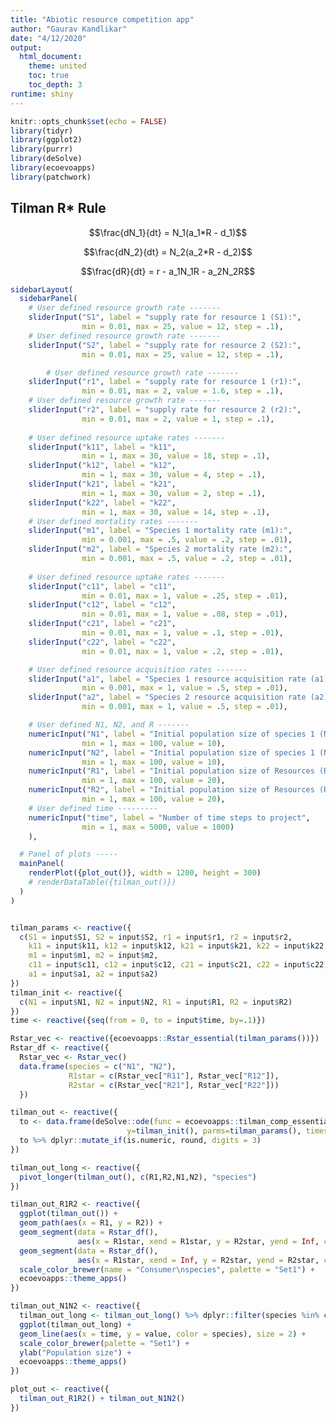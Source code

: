```yaml
---
title: "Abiotic resource competition app"
author: "Gaurav Kandlikar"
date: "4/12/2020"
output:
  html_document:
    theme: united
    toc: true
    toc_depth: 3
runtime: shiny
---
```


```r
knitr::opts_chunk$set(echo = FALSE)
library(tidyr)
library(ggplot2)
library(purrr)
library(deSolve)
library(ecoevoapps)
library(patchwork)
```

## Tilman R* Rule

$$\frac{dN_1}{dt} = N_1(a_1*R - d_1)$$

$$\frac{dN_2}{dt} = N_2(a_2*R - d_2)$$

$$\frac{dR}{dt} = r - a_1N_1R - a_2N_2R$$

```r
sidebarLayout(
  sidebarPanel(
    # User defined resource growth rate -------
    sliderInput("S1", label = "supply rate for resource 1 (S1):",
                min = 0.01, max = 25, value = 12, step = .1),
    # User defined resource growth rate -------
    sliderInput("S2", label = "supply rate for resource 2 (S2):",
                min = 0.01, max = 25, value = 12, step = .1),

        # User defined resource growth rate -------
    sliderInput("r1", label = "supply rate for resource 1 (r1):",
                min = 0.01, max = 2, value = 1.6, step = .1),
    # User defined resource growth rate -------
    sliderInput("r2", label = "supply rate for resource 2 (r2):",
                min = 0.01, max = 2, value = 1, step = .1),
    
    # User defined resource uptake rates -------
    sliderInput("k11", label = "k11",
                min = 1, max = 30, value = 18, step = .1),
    sliderInput("k12", label = "k12",
                min = 1, max = 30, value = 4, step = .1),
    sliderInput("k21", label = "k21",
                min = 1, max = 30, value = 2, step = .1),
    sliderInput("k22", label = "k22",
                min = 1, max = 30, value = 14, step = .1),
    # User defined mortality rates -------
    sliderInput("m1", label = "Species 1 mortality rate (m1):",
                min = 0.001, max = .5, value = .2, step = .01),
    sliderInput("m2", label = "Species 2 mortality rate (m2):",
                min = 0.001, max = .5, value = .2, step = .01),
    
    # User defined resource uptake rates -------
    sliderInput("c11", label = "c11",
                min = 0.01, max = 1, value = .25, step = .01),
    sliderInput("c12", label = "c12",
                min = 0.01, max = 1, value = .08, step = .01),
    sliderInput("c21", label = "c21",
                min = 0.01, max = 1, value = .1, step = .01),
    sliderInput("c22", label = "c22",
                min = 0.01, max = 1, value = .2, step = .01),

    # User defined resource acquisition rates -------
    sliderInput("a1", label = "Species 1 resource acquisition rate (a1):",
                min = 0.001, max = 1, value = .5, step = .01),
    sliderInput("a2", label = "Species 2 resource acquisition rate (a2):",
                min = 0.001, max = 1, value = .5, step = .01),

    # User defined N1, N2, and R -------
    numericInput("N1", label = "Initial population size of species 1 (N1)",
                min = 1, max = 100, value = 10),
    numericInput("N2", label = "Initial population size of species 1 (N2)",
                min = 1, max = 100, value = 10),
    numericInput("R1", label = "Initial population size of Resources (R1)",
                min = 1, max = 100, value = 20),
    numericInput("R2", label = "Initial population size of Resources (R2)",
                min = 1, max = 100, value = 20),
    # User defined time ---------
    numericInput("time", label = "Number of time steps to project",
                min = 1, max = 5000, value = 1000)
    ),

  # Panel of plots -----
  mainPanel(
    renderPlot({plot_out()}, width = 1200, height = 300)
    # renderDataTable({tilman_out()})
  )
)


tilman_params <- reactive({
  c(S1 = input$S1, S2 = input$S2, r1 = input$r1, r2 = input$r2,
    k11 = input$k11, k12 = input$k12, k21 = input$k21, k22 = input$k22,
    m1 = input$m1, m2 = input$m2,
    c11 = input$c11, c12 = input$c12, c21 = input$c21, c22 = input$c22,
    a1 = input$a1, a2 = input$a2)
})
tilman_init <- reactive({
  c(N1 = input$N1, N2 = input$N2, R1 = input$R1, R2 = input$R2)
})
time <- reactive({seq(from = 0, to = input$time, by=.1)})

Rstar_vec <- reactive({ecoevoapps::Rstar_essential(tilman_params())})
Rstar_df <- reactive({
  Rstar_vec <- Rstar_vec()
  data.frame(species = c("N1", "N2"),
             R1star = c(Rstar_vec["R11"], Rstar_vec["R12"]),
             R2star = c(Rstar_vec["R21"], Rstar_vec["R22"]))
  })

tilman_out <- reactive({
  to <- data.frame(deSolve::ode(func = ecoevoapps::tilman_comp_essential,
                          y=tilman_init(), parms=tilman_params(), times = time()))
  to %>% dplyr::mutate_if(is.numeric, round, digits = 3)
})

tilman_out_long <- reactive({
  pivot_longer(tilman_out(), c(R1,R2,N1,N2), "species")
})

tilman_out_R1R2 <- reactive({
  ggplot(tilman_out()) +
  geom_path(aes(x = R1, y = R2)) +
  geom_segment(data = Rstar_df(), 
               aes(x = R1star, xend = R1star, y = R2star, yend = Inf, color = species)) +
  geom_segment(data = Rstar_df(), 
               aes(x = R1star, xend = Inf, y = R2star, yend = R2star, color = species)) +
  scale_color_brewer(name = "Consumer\nspecies", palette = "Set1") +
  ecoevoapps::theme_apps() 
})

tilman_out_N1N2 <- reactive({
  tilman_out_long <- tilman_out_long() %>% dplyr::filter(species %in% c("N1", "N2"))
  ggplot(tilman_out_long) +
  geom_line(aes(x = time, y = value, color = species), size = 2) +
  scale_color_brewer(palette = "Set1") +
  ylab("Population size") +
  ecoevoapps::theme_apps()
})

plot_out <- reactive({
  tilman_out_R1R2() + tilman_out_N1N2()
})


```
